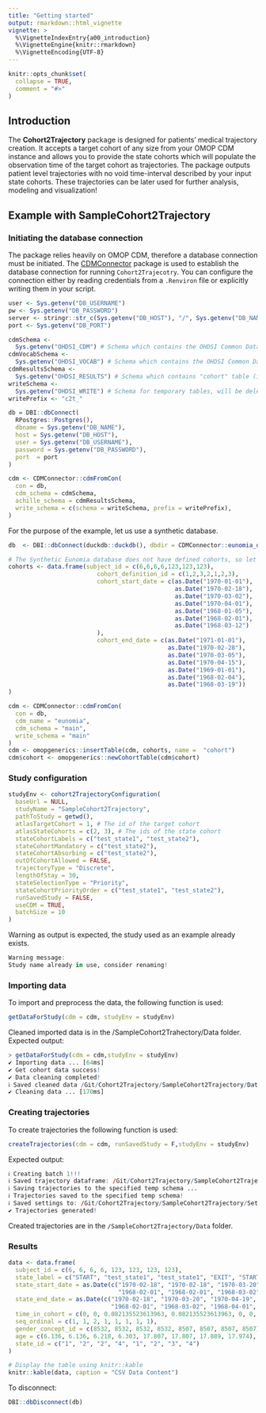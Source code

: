 ```yaml
---
title: "Getting started"
output: rmarkdown::html_vignette
vignette: >
  %\VignetteIndexEntry{a00_introduction}
  %\VignetteEngine{knitr::rmarkdown}
  %\VignetteEncoding{UTF-8}
---
```


```r
knitr::opts_chunk$set(
  collapse = TRUE,
  comment = "#>"
)
```

## Introduction

The **Cohort2Trajectory** package is designed for patients' medical trajectory creation. It accepts a target cohort of any size from your OMOP CDM instance and allows you to provide the state cohorts which will populate the observation time of the target cohort as trajectories. The package outputs patient level trajectories with no void time-interval described by your input state cohorts. These trajectories can be later used for further analysis, modeling and visualization!

## Example with SampleCohort2Trajectory 

### Initiating the database connection

The package relies heavily on OMOP CDM, therefore a database connection must be initiated. The [CDMConnector](https://cran.r-project.org/web/packages/CDMConnector/index.html) package is used to establish the database connection for running `Cohort2Trajecotry`. You can configure the connection either by reading credentials from a `.Renviron` file or explicitly writing them in your script.

```r
user <- Sys.getenv("DB_USERNAME")
pw <- Sys.getenv("DB_PASSWORD")
server <- stringr::str_c(Sys.getenv("DB_HOST"), "/", Sys.getenv("DB_NAME"))
port <- Sys.getenv("DB_PORT")

cdmSchema <-
  Sys.getenv("OHDSI_CDM") # Schema which contains the OHDSI Common Data Model
cdmVocabSchema <-
  Sys.getenv("OHDSI_VOCAB") # Schema which contains the OHDSI Common Data Model vocabulary tables.
cdmResultsSchema <-
  Sys.getenv("OHDSI_RESULTS") # Schema which contains "cohort" table (is not mandatory)
writeSchema <-
  Sys.getenv("OHDSI_WRITE") # Schema for temporary tables, will be deleted
writePrefix <- "c2t_"

db = DBI::dbConnect(
  RPostgres::Postgres(),
  dbname = Sys.getenv("DB_NAME"),
  host = Sys.getenv("DB_HOST"),
  user = Sys.getenv("DB_USERNAME"),
  password = Sys.getenv("DB_PASSWORD"),
  port  = port
)

cdm <- CDMConnector::cdmFromCon(
  con = db,
  cdm_schema = cdmSchema,
  achille_schema = cdmResultsSchema,
  write_schema = c(schema = writeSchema, prefix = writePrefix),
)
```

For the purpose of the example, let us use a synthetic database.

```r
db  <- DBI::dbConnect(duckdb::duckdb(), dbdir = CDMConnector::eunomia_dir("GiBleed"))

# The Synthetic Eunomia database does not have defined cohorts, so let create a dummy table
cohorts <- data.frame(subject_id = c(6,6,6,6,123,123,123),
                         cohort_definition_id = c(1,2,3,2,1,2,3),
                         cohort_start_date = c(as.Date("1970-01-01"),
                                               as.Date("1970-02-18"),
                                               as.Date("1970-03-02"),
                                               as.Date("1970-04-01"),
                                               as.Date("1968-01-05"),
                                               as.Date("1968-02-01"),
                                               as.Date("1968-03-12")
                         ),
                         cohort_end_date = c(as.Date("1971-01-01"),
                                             as.Date("1970-02-28"),
                                             as.Date("1970-03-05"),
                                             as.Date("1970-04-15"),
                                             as.Date("1969-01-01"),
                                             as.Date("1968-02-04"),
                                             as.Date("1968-03-19"))
)

cdm <- CDMConnector::cdmFromCon(
  con = db,
  cdm_name = "eunomia",
  cdm_schema = "main",
  write_schema = "main"
)
cdm <- omopgenerics::insertTable(cdm, cohorts, name =  "cohort")
cdm$cohort <- omopgenerics::newCohortTable(cdm$cohort)
```

### Study configuration

```r
studyEnv <- cohort2TrajectoryConfiguration(
  baseUrl = NULL,
  studyName = "SampleCohort2Trajectory",
  pathToStudy = getwd(),
  atlasTargetCohort = 1, # The id of the target cohort
  atlasStateCohorts = c(2, 3), # The ids of the state cohort
  stateCohortLabels = c("test_state1", "test_state2"),
  stateCohortMandatory = c("test_state2"),
  stateCohortAbsorbing = c("test_state2"),
  outOfCohortAllowed = FALSE,
  trajectoryType = "Discrete",
  lengthOfStay = 30,
  stateSelectionType = "Priority",
  stateCohortPriorityOrder = c("test_state1", "test_state2"),
  runSavedStudy = FALSE,
  useCDM = TRUE,
  batchSize = 10
)

```

Warning as output is expected, the study used as an example already exists. 

```r
Warning message:
Study name already in use, consider renaming! 
```


### Importing data

To import and preprocess the data, the following function is used:
```r
getDataForStudy(cdm = cdm, studyEnv = studyEnv)
```

Cleaned imported data is in the /SampleCohort2Trahectory/Data folder. Expected output:
```r
> getDataForStudy(cdm = cdm,studyEnv = studyEnv)
✔ Importing data ... [64ms]
✔ Get cohort data success!
✔ Data cleaning completed!
ℹ Saved cleaned data /Git/Cohort2Trajectory/SampleCohort2Trajectory/Data/importedDataCleaned_1.csv
✔ Cleaning data ... [170ms]
```

### Creating trajectories

To create trajectories the following function is used:
```r
createTrajectories(cdm = cdm, runSavedStudy = F,studyEnv = studyEnv)
```

Expected output:
```r
ℹ Creating batch 1!!!
ℹ Saved trajectory dataframe: /Git/Cohort2Trajectory/SampleCohort2Trajectory/Data/patientDataDiscrete.csv
ℹ Saving trajectories to the specified temp schema ...
ℹ Trajectories saved to the specified temp schema!
ℹ Saved settings to: /Git/Cohort2Trajectory/SampleCohort2Trajectory/Settings/trajectorySettings.csv
✔ Trajectories generated!
```

Created trajectories are in the `/SampleCohort2Trajectory/Data` folder. 

### Results
```r
data <- data.frame(
  subject_id = c(6, 6, 6, 6, 123, 123, 123, 123),
  state_label = c("START", "test_state1", "test_state1", "EXIT", "START", "test_state1", "test_state2", "EXIT"),
  state_start_date = as.Date(c("1970-02-18", "1970-02-18", "1970-03-20", "1970-04-20",
                               "1968-02-01", "1968-02-01", "1968-03-02", "1968-04-02")),
  state_end_date = as.Date(c("1970-02-18", "1970-03-20", "1970-04-19", "1970-04-20",
                             "1968-02-01", "1968-03-02", "1968-04-01", "1968-04-02")),
  time_in_cohort = c(0, 0, 0.082135523613963, 0.082135523613963, 0, 0, 0.082135523613963, 0.082135523613963),
  seq_ordinal = c(1, 1, 2, 1, 1, 1, 1, 1),
  gender_concept_id = c(8532, 8532, 8532, 8532, 8507, 8507, 8507, 8507),
  age = c(6.136, 6.136, 6.218, 6.303, 17.807, 17.807, 17.889, 17.974),
  state_id = c("1", "2", "2", "4", "1", "2", "3", "4")
)

# Display the table using knitr::kable
knitr::kable(data, caption = "CSV Data Content")
```

To disconnect:
```r
DBI::dbDisconnect(db)
```
